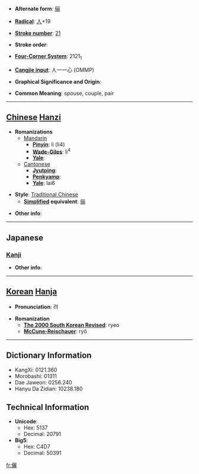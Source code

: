 * '''Alternate form''': [[俪]]

* '''[[Wiktionary:Chinese radical index| Radical]]''': [[Wiktionary:Chinese radical index 人|人]]+19

* '''[[Wiktionary:Chinese total strokes index|Stroke number]]''': [[Wiktionary:Chinese total strokes index 21|21]]

* '''Stroke order''': 

* '''[[Wiktionary:Chinese four corner index|Four-Corner System]]''': 2121<sub>1</sub>

* '''[[Wiktionary:Chinese Cangjie index|Cangjie input]]''': 人一一心 (OMMP)

* '''Graphical Significance and Origin''': 

* '''Common Meaning''': spouse, couple, pair

----

== [[Chinese]] [[Hanzi]] ==

* '''Romanizations'''
** [[Mandarin]]
*** '''[[Pinyin]]''': lì (li4)
*** '''[[Wade-Giles]]''': li<sup>4</sup>
*** '''[[Yale]]''': 
**[[Cantonese]]
***'''[[Jyutping]]''':
***'''[[Penkyamp]]''': 
***'''[[Yale]]''': lai6

* '''Style''': [[Traditional Chinese]] 
** '''[[Simplified Chinese|Simplified]] equivalent''': [[俪]]

* '''Other info''': 

----

==Japanese==
===[[Kanji]]===
{{kanji|on readings=[[れい]] (rei)|kun readings=[[つれあい]] (tsureai), [[ならぶ]] (narabu)}}

* '''Other info''':  

----

== [[Korean]] [[Hanja]] ==

* '''Pronunciation''': 려

* '''Romanization'''
** '''[[The 2000 South Korean Revised Romanization|The 2000 South Korean Revised]]''': ryeo
** '''[[McCune-Reischauer]]''': ryŏ

----

== Dictionary Information ==

* KangXi: 0121.360
* Morobashi: 01311
* Dae Jaweon: 0256.240
* Hanyu Da Zidian: 10238.180

== Technical Information ==

* '''Unicode''':
** Hex: 5137
** Decimal: 20791
* '''Big5''':
** Hex: C4D7
** Decimal: 50391

[[fr:儷]]